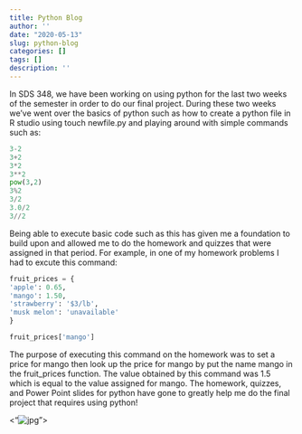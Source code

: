 ```yaml
---
title: Python Blog
author: ''
date: "2020-05-13"
slug: python-blog
categories: []
tags: []
description: ''
---
```

In SDS 348, we have been working on using python for the last two weeks of the semester in order to do our final project. During these two weeks we've went over the basics of python such as how to create a python file in R studio using touch newfile.py and playing around with simple commands such as:
```python
3-2
3+2
3*2
3**2
pow(3,2)
3%2 
3/2
3.0/2 
3//2 
```
Being able to execute basic code such as this has given me a foundation to build upon and allowed me to do the homework and quizzes that were assigned in that period. For example, in one of my homework problems I had to excute this command:
```python
fruit_prices = {
'apple': 0.65,
'mango': 1.50,
'strawberry': '$3/lb',
'musk melon': 'unavailable'
}

fruit_prices['mango']
```
The purpose of executing this command on the homework was to set a price for mango then look up the price for mango by put the name mango in the fruit_prices function. The value obtained by this command was 1.5 which is equal to the value assigned for mango. The homework, quizzes, and Power Point slides for python have gone to greatly help me do the final project that requires using python! 

<"![jpg](/blog/2020-05-13-blog_files/IMG_1267.jpg)">